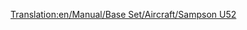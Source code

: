 [[Translation:en/Manual/Base Set/Aircraft/Sampson U52]]
{{en/Manual/Base Set/Aircraft/Aircraft|Cost=$57,420
|Speed=473 kph (296 MPH)
|Annual=$4,780
|Designed=1928
|Lifespan=15
|Capacity=20
|Description=The Sampson U52 is the first plane available in the game, and as a result, is relatively small, yet expensive to run.
|Real-life=Junkers JU52
}}